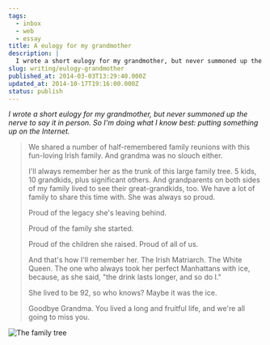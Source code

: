 ```yaml
---
tags:
  - inbox
  - web
  - essay
title: A eulogy for my grandmother
description: |
  I wrote a short eulogy for my grandmother, but never summoned up the nerve to say it in person. So I’m doing what I know best: putting something up on the Internet. We shared a number of half-remembered family reunions with this fun-loving Irish family. And grandma was no slouch either. I’ll always remember her \[…]
slug: writing/eulogy-grandmother
published_at: 2014-03-03T13:29:40.000Z
updated_at: 2014-10-17T19:16:00.000Z
status: publish
---
```

*I wrote a short eulogy for my grandmother, but never summoned up the nerve to say it in person. So I'm doing what I know best: putting something up on the Internet.*

> We shared a number of half-remembered family reunions with this fun-loving Irish family. And grandma was no slouch either.
>
> I'll always remember her as the trunk of this large family tree. 5 kids, 10 grandkids, plus significant others. And grandparents on both sides of my family lived to see their great-grandkids, too. We have a lot of family to share this time with. She was always so proud.
>
> Proud of the legacy she's leaving behind.
>
> Proud of the family she started.
>
> Proud of the children she raised. Proud of all of us.
>
> And that's how I'll remember her. The Irish Matriarch. The White Queen. The one who always took her perfect Manhattans with ice, because, as she said, "the drink lasts longer, and so do I."
>
> She lived to be 92, so who knows? Maybe it was the ice.
>
> Goodbye Grandma. You lived a long and fruitful life, and we're all going to miss you.

![The family tree](https://static.jamesdigioia.com/uploads/2014/03/grandma-family.jpg)
